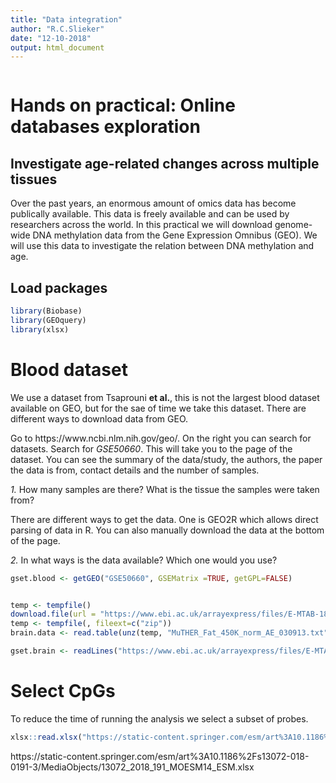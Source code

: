 ```yaml
---
title: "Data integration"
author: "R.C.Slieker"
date: "12-10-2018"
output: html_document
---
```


```r
```

# Hands on practical: Online databases exploration

## Investigate age-related changes across multiple tissues

Over the past years, an enormous amount of omics data has become publically available. This data is freely available and can be used by researchers across the world. In this practical we will download genome-wide DNA methylation data from the Gene Expression Omnibus (GEO). We will use this data to investigate the relation between DNA methylation and age. 

## Load packages
```r
library(Biobase)
library(GEOquery)
library(xlsx)
```

# Blood dataset

We use a dataset from Tsaprouni **et al.**, this is not the largest blood dataset available on GEO, but for the sae of time we take this dataset. There are different ways to download data from GEO.

Go to https://www.ncbi.nlm.nih.gov/geo/. On the right you can search for datasets. Search for *GSE50660*. This will take you to the page of the dataset. You can see the summary of the data/study, the authors, the paper the data is from, contact details and the number of samples. 

*1.* How many samples are there? What is the tissue the samples were taken from?

There are different ways to get the data. One is GEO2R which allows direct parsing of data in R. You can also manually download the data at the bottom of the page. 

*2.* In what ways is the data available? Which one would you use?

```r
gset.blood <- getGEO("GSE50660", GSEMatrix =TRUE, getGPL=FALSE)


temp <- tempfile()
download.file(url = "https://www.ebi.ac.uk/arrayexpress/files/E-MTAB-1866/E-MTAB-1866.processed.1.zip", temp)
temp <- tempfile(, fileext=c("zip"))
brain.data <- read.table(unz(temp, "MuTHER_Fat_450K_norm_AE_030913.txt"), header=T, sep="\t")

gset.brain <- readLines("https://www.ebi.ac.uk/arrayexpress/files/E-MTAB-1866/E-MTAB-1866.processed.1.zip")
```


# Select CpGs

To reduce the time of running the analysis we select a subset of probes. 

```r
xlsx::read.xlsx("https://static-content.springer.com/esm/art%3A10.1186%2Fs13072-018-0191-3/MediaObjects/13072_2018_191_MOESM4_ESM.xlsx")
```





https://static-content.springer.com/esm/art%3A10.1186%2Fs13072-018-0191-3/MediaObjects/13072_2018_191_MOESM14_ESM.xlsx
